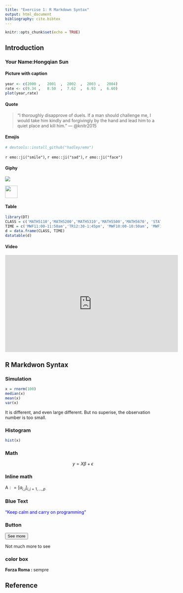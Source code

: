 ---
title: "Exercise 1: R Markdown Syntax"
output: html_document
bibliography: cite.bibtex
---

```{r setup, include=FALSE}
knitr::opts_chunk$set(echo = TRUE)
```

## Introduction

### Your Name:Hongqian Sun

####  Picture with caption

```{r, fig.align="center", fig.width=6, fig.height=6, fig.cap="Figure: Interest Rate"}
year <- c(2000 ,   2001  ,  2002  ,  2003 ,   2004)
rate <- c(9.34 ,   8.50  ,  7.62  ,  6.93  ,  6.60)
plot(year,rate)
```


#### Quote

> "I thoroughly disapprove of duels. If a man should challenge me,
  I would take him kindly and forgivingly by the hand and lead him
  to a quiet place and kill him."
> --- @knitr2015


#### Emojis

```{r}
# devtools::install_github("hadley/emo")
```

`r emo::ji("smile")`, `r emo::ji("sad")`, `r emo::ji("face")`


#### Giphy

![](http://i.imgur.com/OUkLi.gif)

<img src="http://i.imgur.com/OUkLi.gif" width="40" height="40" />

#### Table

```{r}
library(DT)
CLASS = c('MATH5110','MATH5200','MATH5310','MATH5500','MATH5670', 'STAT5210', 'STAT5600')
TIME = c('MWF11:00-11:50am','TR12:30-1:45pm', 'MWF10:00-10:50am', 'MWF12:00-12:50pm','TR9:30-10:45am','MWF2:00-2:50pm','TR3:30-4:45pm')
d = data.frame(CLASS, TIME)
datatable(d)

```


#### Video

<iframe width="560" height="315" src="https://www.youtube.com/embed/ENw8znw2Vo4" frameborder="0" allow="accelerometer; autoplay; encrypted-media; gyroscope; picture-in-picture" allowfullscreen></iframe>



## R Markdwon Syntax

### Simulation

```{r}
x = rnorm(100)
median(x)
mean(x)
var(x)
```
It is different, and even large different. But no superise,  the observation number is too small.

### Histogram


```{r, fig.align="center", fig.width=6, fig.height=6, fig.cap="Figure: Histogram"}
hist(x)

```

### Math


$$ y =  X \beta + \epsilon   $$

### Inline math



$\text{A}: = [a_{i,j}]_{i,j = 1, \dots, p}$ 



### Blue Text

<font color="blue"> "Keep calm and carry on programming"</font>

### Button

<button data-toggle="collapse" data-target="#demo">See more</button>
<div id="demo" class="collapse">
Not much more to see
</div>

### color box

<div class="alert alert-success">
  <strong> Forza Roma : </strong> sempre
</div>

## Reference



